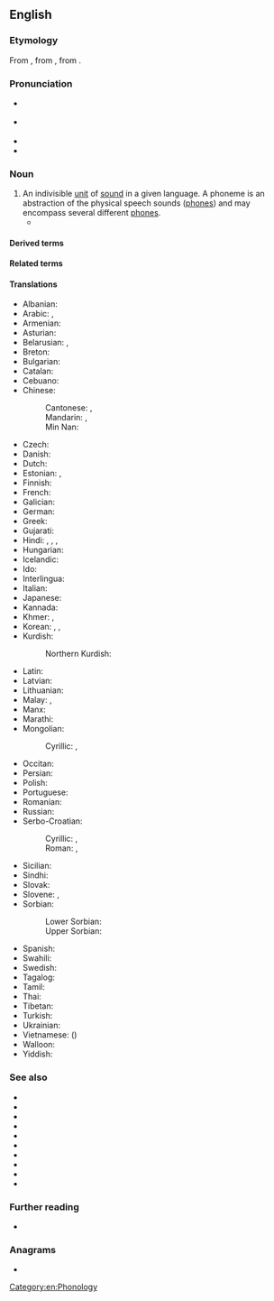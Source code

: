 {{also|Phoneme|phonème}}
==English==

===Etymology===
{{root|en|ine-pro|*bʰeh₂-|id=speak}}
From {{der|en|grc|φώνημα||sound}}, from {{m|grc|φωνέω||to sound}}, from {{m|grc|φωνή||sound}}.

===Pronunciation===
* {{a|GA}} {{IPA|en|/ˈfoʊnim/}}
* {{a|RP}} {{IPA|en|/ˈfəʊniːm/}}
* {{audio|en|En-us-phoneme.ogg|Audio (US)}}
* {{rhymes|en|oʊnim|əʊniːm|s=2}}

===Noun===
{{en-noun}}

# An indivisible [[unit]] of [[sound]] in a given language. A phoneme is an abstraction of the physical speech sounds ([[phone]]s) and may encompass several different [[phone]]s.
#* {{quote-book|en|year=1990|author=Jarmo Lainio|editor= Durk Gorter|title=Fourth International Conference on Minority Languages: Western and Eastern European papers |chapter=Sweden Finnish — development or deterioration?|url=https://books.google.co.nz/books?id=3XG8aROt64QC&|page=31|publisher=Multilingual Matters|isbn=9781853591112|text=It is crucial for the '''phoneme''' structure of Finnish — traditionally /d/ has not been included in the Finnish [[phonotax]], but it fulfils the criteria of a '''phoneme''' (Karlsson, 1983: 66-7).}}

====Derived terms====
{{der3|en
|archiphoneme
|diaphoneme
|phonemic
|phonemical
|phonemically
|phonemicist
|phonemicity
|phonemics
|subphoneme}}

====Related terms====
{{rel3|en
|allophone
|allophonic
|allophonical
|allophonically
|allophonics
|diaphone
|diaphonic
|diaphonical
|diaphonically
|diaphonics
|diaphonologic
|diaphonological
|diaphonologically
|diaphonology
|phone
|phonetic
|phonetical
|phonetically
|phonetics
|phonic
|phonical
|phonically
|phonics
|phonologic
|phonological
|phonologically
|phonologist
|phonology
}}

====Translations====
{{trans-top|indivisible unit of sound}}
* Albanian: {{t+|sq|fonemë|f}}
* Arabic: {{t|ar|فُونِيم|m|tr=fōnēm}}, {{t|ar|صَوْت لُغَوِيّ|m}}
* Armenian: {{t+|hy|հնչույթ}}
* Asturian: {{t+|ast|fonema|m}}
* Belarusian: {{t|be|фане́ма|f}}, {{t|be|фанэ́ма|f}}
* Breton: {{t|br|soniad}}
* Bulgarian: {{t+|bg|фоне́ма|f}}
* Catalan: {{t+|ca|fonema|m}}
* Cebuano: {{t|ceb|ponema}}
* Chinese:
*: Cantonese: {{t|yue|音素|tr=jam1 sou3}}, {{t|yue|音位|tr=jam1 wai6-2}}
*: Mandarin: {{t+|cmn|音素|tr=yīnsù}}, {{t+|cmn|音位|tr=yīnwèi}}
*: Min Nan: {{t|nan|音素|tr=im-sò͘}}
* Czech: {{t+|cs|foném|m}}
* Danish: {{t+|da|fonem|n}}
* Dutch: {{t+|nl|foneem|n}}
* Estonian: {{t|et|häälik}}, {{t|et|foneem}}
* Finnish: {{t+|fi|foneemi}}
* French: {{t+|fr|phonème|m}}
* Galician: {{t+|gl|fonema|m}}
* German: {{t+|de|Phonem|n}}
* Greek: {{t+|el|φώνημα|n}}
* Gujarati: {{t|gu|ધ્વનિઘટક}}
* Hindi: {{t|hi|ध्वनिग्राम|m}}, {{t+|hi|ध्वनि|f}}, {{t+|hi|वाच्|f}}, {{t+|hi|व्योम|m}}
* Hungarian: {{t+|hu|fonéma}}
* Icelandic: {{t+|is|hljóðan}}
* Ido: {{t+|io|fonemo}}
* Interlingua: {{t|ia|phonema}}
* Italian: {{t+|it|fonema|m}}
* Japanese: {{t+|ja|音素|tr=おんそ, onso}}
* Kannada: {{t+|kn|ಧ್ವನಿಮಾ}}
* Khmer: {{t+|km|សទ្ទតា}}, {{t|km|សទ្ទភូត}}
* Korean: {{t+|ko|음소(音素)}}, {{t|ko|표음(表音)}}, {{t|ko|낱소리}}
* Kurdish:
*: Northern Kurdish: {{t+|kmr|vac}}
{{trans-mid}}
* Latin: {{t|la|phōnēma|f}}
* Latvian: {{t|lv|fonēma|f}}
* Lithuanian: {{t+|lt|fonema|f}}
* Malay: {{t|ms|fonem}}, {{t|ms|warna bunyi}}
* Manx: {{t|gv|myn-heean}}
* Marathi: {{t|mr|ध्वनिघटक}}
* Mongolian:
*: Cyrillic: {{t+|mn|авиалбар}}, {{t|mn|фонем}}
* Occitan: {{t+|oc|fonèma|m}}
* Persian: {{t+|fa|واج|tr=vâj}}
* Polish: {{t+|pl|fonem|m}}
* Portuguese: {{t+|pt|fonema|m}}
* Romanian: {{t+|ro|fonem|n}}
* Russian: {{t+|ru|фоне́ма|f}}
* Serbo-Croatian:
*: Cyrillic: {{t|sh|фо̀не̄м|m}}, {{t|sh|фоне́ма|f}}
*: Roman: {{t+|sh|fònēm|m}}, {{t|sh|fonéma|f}}
* Sicilian: {{t|scn|funima|m}}
* Sindhi: {{t|sd|وايوم|f|tr=viome}}
* Slovak: {{t|sk|fonéma|f}}
* Slovene: {{t+|sl|fonem|m}}, {{t|sl|glásnik|m}}
* Sorbian:
*: Lower Sorbian: {{t|dsb|fonem|m}}
*: Upper Sorbian: {{t|hsb|fonem|m}}
* Spanish: {{t+|es|fonema|m}}
* Swahili: {{t|sw|fonimu}}
* Swedish: {{t+|sv|fonem|n}}
* Tagalog: {{t|tl|multinig}}
* Tamil: {{t+|ta|ஒலியன்}}
* Thai: {{t|th|หน่วยเสียง}}
* Tibetan: {{t|bo|མ་སྒྲ}}
* Turkish: {{t+|tr|sesbirim}}
* Ukrainian: {{t|uk|фоне́ма|f}}
* Vietnamese: {{t|vi|âm vị}} ({{t|vi|音位}})
* Walloon: {{t+|wa|oyon}}
* Yiddish: {{t|yi|פֿאָנעם|m}}
{{trans-bottom}}

===See also===
{{top3}}
* {{l|en|chereme}}
* {{l|en|chroneme}}
* {{l|en|grammeme}}
* {{l|en|grapheme}}
* {{l|en|lemma}}
* {{l|en|lexeme}}
* {{l|en|listeme}}
* {{l|en|morpheme}}
* {{l|en|sememe}}
* {{l|en|toneme}}
{{bottom}}

===Further reading===
* {{pedialite}}

===Anagrams===
* {{anagrams|en|a=eehmnop|phenome}}

[[Category:en:Phonology]]